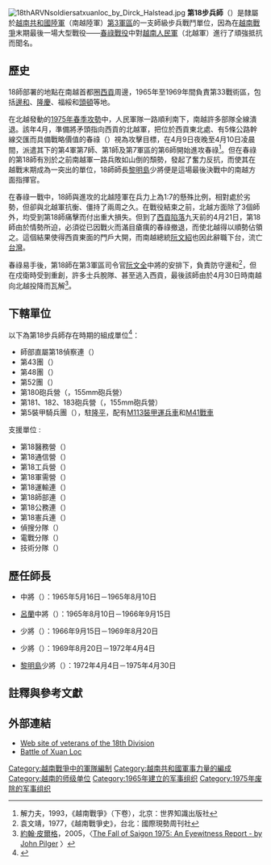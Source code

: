 {{Infobox Military Unit
|unit_name=第18步兵師
|image=[[Image:ARVN_18_Division_SSI.svg|200px]]
|caption=第18師佩章
|dates=1965年5月16日－1975年4月30日
|country={{Flag|South Vietnam}}
|allegiance=
|branch={{flagicon image|Flag of the Republic of Vietnam Military Forces.svg}} [[越南共和國軍|越南共和國軍]]
|type=[[師_(軍隊)|師]]
|role=[[步兵|步兵]]
|size=
|command_structure=[[越南共和國第3軍|第3軍區]]
|current_commander=
|garrison=
|ceremonial_chief=
|colonel_of_the_regiment=
|nickname=
|patron=
|motto= 「神箭－保國」<br>（{{lang|vi|Thần tiễn - Bảo quốc}}）
|crest= 
|march=
|mascot=
|battles=[[越南戰爭|越南戰爭]]
* [[安祿戰役|安祿戰役]]
* [[春祿戰役|春祿戰役]]
|notable_commanders=[[呂夢蘭|呂蘭]]<br>{{link-vi|林光書|Lâm Quang Thơ}}<br>{{link-vi|杜繼楷|Đỗ Kế Giai}}<br>[[黎明島|黎明島]]
|anniversaries=
| identification_symbol =[[File:18th_Infantry_Division's_flag.png|170px]]
| identification_symbol_label =部隊旗
}}

[[File:18thARVNsoldiersatxuanloc_by_Dirck_Halstead.jpg|thumb]]
'''第18步兵師'''（{{lang-vi|'''Sư đoàn 18 Bộ binh'''}}）是隸屬於[[越南共和國陸軍|越南共和國陸軍]]（南越陸軍）[[越南共和國第3軍|第3軍區]]的一支師級步兵戰鬥單位，因為在[[越南戰爭|越南戰爭]]末期最後一場大型戰役——[[春祿戰役|春祿戰役]]中對[[越南人民軍|越南人民軍]]（北越軍）進行了頑強抵抗而聞名。

==歷史==
18師部署的地點在南越首都圈[[胡志明市|西貢]]周邊，1965年至1969年間負責第33戰術區，包括[[邊和市|邊和]]、[[隆慶市|隆慶]]、福綏和[[頭頓市|頭頓]]等地。

在北越發動的[[1975年春季攻勢|1975年春季攻勢]]中，人民軍隊一路順利南下，南越許多部隊全線潰退。該年4月，準備將矛頭指向西貢的北越軍，把位於西貢東北{{convert|38|mi|km}}處、有5條公路幹線交匯而具備戰略價值的春祿（{{lang|vi|Xuân Lộc}}）視為攻擊目標，在4月9日夜晚至4月10日凌晨間，派遣其下的第4軍第7師、第1師及第7軍區的第6師開始進攻春祿<ref name="戰後四大戰爭">解力夫，1993，《越南戰爭》（下卷），北京：世界知識出版社</ref>。但在春祿的第18師有別於之前南越軍一路兵敗如山倒的頹勢，發起了奮力反抗，而使其在越戰末期成為一突出的單位，18師師長[[黎明島|黎明島]]少將便是這場最後決戰中的南越方面指揮官。

在春祿一戰中，18師與進攻的北越陸軍在兵力上為1:7的懸殊比例，相對處於劣勢，但卻與北越軍抗衡、僵持了兩周之久。在戰役結束之前，北越方面除了3個師外，均受到第18師痛擊而付出重大損失。但到了[[西貢陷落|西貢陷落]]九天前的4月21日，第18師由於情勢所迫，必須從已因戰火而滿目瘡痍的春祿撤退，而使北越得以順勢佔領之。這個結果使得西貢東面的門戶大開，而南越總統[[阮文紹|阮文紹]]也因此辭職下台，流亡[[台灣|台灣]]。

春祿易手後，第18師在第3軍區司令官[[阮文全|阮文全]]中將的安排下，負責防守邊和<ref name="越南戰爭史">袁文靖，1977，《越南戰爭史》，台北：國際現勢周刊社</ref>，但在戍衛{{Link-en|邊和空軍基地|Bien Hoa Air Base}}時受到重創，許多士兵脫隊、甚至逃入西貢，最後該師由於4月30日時南越向北越投降而瓦解<ref name="Pilger">[[約翰·皮爾格|約翰·皮爾格]]，2005，〈[http://www.antiwar.com/orig/pilger.php?articleid=5579 The Fall of Saigon 1975: An Eyewitness Report - by John Pilger] {{Wayback|url=http://www.antiwar.com/orig/pilger.php?articleid=5579 |date=20131203023207 }}〉</ref>。

==下轄單位==
以下為第18步兵師存在時期的組成單位<ref>{{Cite web |url=http://www.sudoan18bobinh.com/ |title=Trang Nha - SU DOAN 18 BO BINH/QLVNCH |accessdate=2013-12-10 |archive-date=2013-12-12 |archive-url=https://web.archive.org/web/20131212205959/http://www.sudoan18bobinh.com/ |dead-url=yes }}</ref>：
*師部直屬第18偵察連（{{lang|vi|Đại Đội 18 Trinh Sát trực tiếp dưới quyền điều động của Tư lệnh Sư đoàn}}）
*第43團（{{lang|vi|Trung Đoàn 43}}）
*第48團（{{lang|vi|Trung đoàn 48}}）
*第52團（{{lang|vi|Trung đoàn 52}}）
*第180砲兵營（{{lang|vi|Tiểu Đoàn 180 Pháo Binh}}，155mm砲兵營）
*第181、182、183砲兵營（{{lang|vi|Tiểu Đoàn 181, 182, và 183 Pháo Binh}}，155mm砲兵營） 
*第5裝甲騎兵團（{{lang|vi|Thiết Đoàn 5 Kỵ Binh}}），駐[[隆平坊_(胡志明市)|隆平]]，配有[[M113裝甲運兵車|M113裝甲運兵車]]和[[M41輕型坦克|M41戰車]]
支援單位 :
*第18醫務營（{{lang|vi|Tiểu đoàn 18 Quân Y}}）
*第18通信營（{{lang|vi|Tiểu Đoàn 18 Truyền Tin}}）
*第18工兵營（{{lang|vi|Tiểu Đoàn 18 Công Binh}}）
*第18軍需營（{{lang|vi|Tiểu Đoàn 18 Tiếp Vận}}）
*第18運輸連（{{lang|vi|Đại Đội 18 Vận Tải}}）
*第18師部連（{{lang|vi|Đại Đội 18 Tổng Hành Dinh}}）
*第18公務連（{{lang|vi|Đại Đội 18 Công Vụ}}）
*第18憲兵連（{{lang|vi|Đại Đội 18 Quân Cảnh}}）
*偵搜分隊（{{lang|vi|Biệt Đội Quân Báo}}）
*電戰分隊（{{lang|vi|Biệt Đội Tác Chiến Điện Tử}}）
*技術分隊（{{lang|vi|Biệt Đội Kỷ Thuật}}）

==歷任師長==
*{{link-vi|阮文孟|Nguyễn Văn Mạnh}}中將（{{lang|vi|Nguyễn Văn Mạnh}}）：1965年5月16日－1965年8月10日
*[[呂夢蘭|呂蘭]]中將（{{lang|vi|Lữ Lan}}）：1965年8月10日－1966年9月15日 	
*{{link-vi|杜繼楷|Đỗ Kế Giai}}少將（{{lang|vi|Đỗ Kế Giai}}）：1966年9月15日－1969年8月20日 
*{{link-vi|林光書|Lâm Quang Thơ}}少將（{{lang|vi|Lâm Quang Thơ}}）：1969年8月20日－1972年4月4日 
*[[黎明島|黎明島]]少將（{{lang|vi|Lê Minh Đảo}}）：1972年4月4日－1975年4月30日

==註釋與參考文獻==
{{Reflist}}

==外部連結==
{{commonscat|ARVN 18 Division}}
*[http://www.sudoan18bobinh.com/ Web site of veterans of the 18th Division] {{Wayback|url=http://www.sudoan18bobinh.com/ |date=20131212205959 }}
* [http://vnafmamn.com/xuanloc_battle.html Battle of Xuan Loc] {{Wayback|url=http://vnafmamn.com/xuanloc_battle.html |date=20130907144342 }}
{{越南共和國軍}}
[[Category:越南戰爭中的軍隊編制|Category:越南戰爭中的軍隊編制]]
[[Category:越南共和國軍事力量的編成|Category:越南共和國軍事力量的編成]]
[[Category:越南的师级单位|Category:越南的师级单位]]
[[Category:1965年建立的军事组织|Category:1965年建立的军事组织]]
[[Category:1975年废除的军事组织|Category:1975年废除的军事组织]]